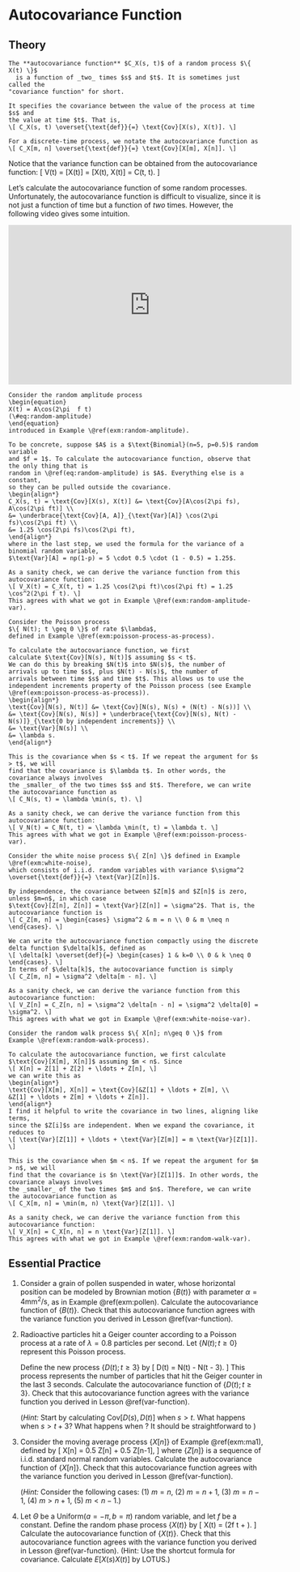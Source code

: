 # Autocovariance Function {#cov-function}

## Theory {-}

```definition
The **autocovariance function** $C_X(s, t)$ of a random process $\{ X(t) \}$ 
  is a function of _two_ times $s$ and $t$. It is sometimes just called the 
"covariance function" for short.

It specifies the covariance between the value of the process at time $s$ and 
the value at time $t$. That is,
\[ C_X(s, t) \overset{\text{def}}{=} \text{Cov}[X(s), X(t)]. \]

For a discrete-time process, we notate the autocovariance function as 
\[ C_X[m, n] \overset{\text{def}}{=} \text{Cov}[X[m], X[n]]. \]
```

Notice that the variance function can be obtained from the autocovariance function: 
\[ V(t) = \text{Var}[X(t)] = \text{Cov}[X(t), X(t)] = C(t, t). \]

Let's calculate the autocovariance function of some random processes. Unfortunately, 
the autocovariance function is difficult to visualize, since it is not just a function 
of time but a function of _two_ times. However, the following video gives some intuition.

<iframe width="560" height="315" src="https://www.youtube.com/embed/ogBcGFUV4wk" frameborder="0" allow="accelerometer; autoplay; encrypted-media; gyroscope; picture-in-picture" allowfullscreen></iframe>

```example
Consider the random amplitude process 
\begin{equation}
X(t) = A\cos(2\pi  f t)
(\#eq:random-amplitude)
\end{equation}
introduced in Example \@ref(exm:random-amplitude). 

To be concrete, suppose $A$ is a $\text{Binomial}(n=5, p=0.5)$ random variable 
and $f = 1$. To calculate the autocovariance function, observe that the only thing that is 
random in \@ref(eq:random-amplitude) is $A$. Everything else is a constant, 
so they can be pulled outside the covariance. 
\begin{align*}
C_X(s, t) = \text{Cov}[X(s), X(t)] &= \text{Cov}[A\cos(2\pi fs), A\cos(2\pi ft)] \\
&= \underbrace{\text{Cov}[A, A]}_{\text{Var}[A]} \cos(2\pi fs)\cos(2\pi ft) \\
&= 1.25 \cos(2\pi fs)\cos(2\pi ft),
\end{align*}
where in the last step, we used the formula for the variance of a binomial random variable, 
$\text{Var}[A] = np(1-p) = 5 \cdot 0.5 \cdot (1 - 0.5) = 1.25$.

As a sanity check, we can derive the variance function from this autocovariance function:
\[ V_X(t) = C_X(t, t) = 1.25 \cos(2\pi ft)\cos(2\pi ft) = 1.25 \cos^2(2\pi f t). \]
This agrees with what we got in Example \@ref(exm:random-amplitude-var).
```

```example
Consider the Poisson process 
$\{ N(t); t \geq 0 \}$ of rate $\lambda$, 
defined in Example \@ref(exm:poisson-process-as-process).

To calculate the autocovariance function, we first 
calculate $\text{Cov}[N(s), N(t)]$ assuming $s < t$. 
We can do this by breaking $N(t)$ into $N(s)$, the number of 
arrivals up to time $s$, plus $N(t) - N(s)$, the number of 
arrivals between time $s$ and time $t$. This allows us to use the 
independent increments property of the Poisson process (see Example \@ref(exm:poisson-process-as-process)).
\begin{align*}
\text{Cov}[N(s), N(t)] &= \text{Cov}[N(s), N(s) + (N(t) - N(s))] \\
&= \text{Cov}[N(s), N(s)] + \underbrace{\text{Cov}[N(s), N(t) - N(s)]}_{\text{0 by independent increments}} \\
&= \text{Var}[N(s)] \\
&= \lambda s.
\end{align*}

This is the covariance when $s < t$. If we repeat the argument for $s > t$, we will 
find that the covariance is $\lambda t$. In other words, the covariance always involves
the _smaller_ of the two times $s$ and $t$. Therefore, we can write the autocovariance function as
\[ C_N(s, t) = \lambda \min(s, t). \]

As a sanity check, we can derive the variance function from this autocovariance function:
\[ V_N(t) = C_N(t, t) = \lambda \min(t, t) = \lambda t. \]
This agrees with what we got in Example \@ref(exm:poisson-process-var).
```

```example
Consider the white noise process $\{ Z[n] \}$ defined in Example \@ref(exm:white-noise), 
which consists of i.i.d. random variables with variance $\sigma^2 \overset{\text{def}}{=} \text{Var}[Z[n]]$. 

By independence, the covariance between $Z[m]$ and $Z[n]$ is zero, unless $m=n$, in which case 
$\text{Cov}[Z[n], Z[n]] = \text{Var}[Z[n]] = \sigma^2$. That is, the autocovariance function is 
\[ C_Z[m, n] = \begin{cases} \sigma^2 & m = n \\ 0 & m \neq n \end{cases}. \]

We can write the autocovariance function compactly using the discrete delta function $\delta[k]$, defined as 
\[ \delta[k] \overset{def}{=} \begin{cases} 1 & k=0 \\ 0 & k \neq 0 \end{cases}. \]
In terms of $\delta[k]$, the autocovariance function is simply 
\[ C_Z[m, n] = \sigma^2 \delta[m - n]. \]

As a sanity check, we can derive the variance function from this autocovariance function:
\[ V_Z[n] = C_Z[n, n] = \sigma^2 \delta[n - n] = \sigma^2 \delta[0] = \sigma^2. \]
This agrees with what we got in Example \@ref(exm:white-noise-var).
```

```example
Consider the random walk process $\{ X[n]; n\geq 0 \}$ from 
Example \@ref(exm:random-walk-process). 

To calculate the autocovariance function, we first calculate 
$\text{Cov}[X[m], X[n]]$ assuming $m < n$. Since 
\[ X[n] = Z[1] + Z[2] + \ldots + Z[n], \]
we can write this as 
\begin{align*}
\text{Cov}[X[m], X[n]] = \text{Cov}[&Z[1] + \ldots + Z[m], \\
&Z[1] + \ldots + Z[m] + \ldots + Z[n]].
\end{align*}
I find it helpful to write the covariance in two lines, aligning like terms, 
since the $Z[i]$s are independent. When we expand the covariance, it reduces to 
\[ \text{Var}[Z[1]] + \ldots + \text{Var}[Z[m]] = m \text{Var}[Z[1]].  \]

This is the covariance when $m < n$. If we repeat the argument for $m > n$, we will 
find that the covariance is $n \text{Var}[Z[1]]$. In other words, the covariance always involves
the _smaller_ of the two times $m$ and $n$. Therefore, we can write the autocovariance function as
\[ C_X[m, n] = \min(m, n) \text{Var}[Z[1]]. \]

As a sanity check, we can derive the variance function from this autocovariance function:
\[ V_X[n] = C_X[n, n] = n \text{Var}[Z[1]]. \]
This agrees with what we got in Example \@ref(exm:random-walk-var).
```

## Essential Practice {-}

1. Consider a grain of pollen suspended in water, whose horizontal position can be modeled by 
Brownian motion $\{B(t)\}$ with parameter $\alpha=4 \text{mm}^2/\text{s}$, as in Example \@ref(exm:pollen).
Calculate the autocovariance function of $\{ B(t) \}$. Check that this autocovariance function agrees with the 
variance function you derived in Lesson \@ref(var-function).

2. Radioactive particles hit a Geiger counter according to a Poisson process 
at a rate of $\lambda=0.8$ particles per second. Let $\{ N(t); t \geq 0 \}$ represent this Poisson process.

    Define the new process $\{ D(t); t \geq 3 \}$ by 
    \[ D(t) = N(t) - N(t - 3). \]
    This process represents the number of particles that hit the Geiger counter in the last 3 seconds. 
    Calculate the autocovariance function of $\{ D(t); t \geq 3 \}$. Check that this autocovariance function 
    agrees with the variance function you derived in Lesson \@ref(var-function).
    
    (_Hint:_ Start by calculating $\text{Cov}[D(s), D(t)]$ when $s > t$. What happens when $s > t + 3$? 
    What happens when ? It should be straightforward to )
 
3. Consider the moving average process $\{ X[n] \}$ of Example \@ref(exm:ma1), defined by 
\[ X[n] = 0.5 Z[n] + 0.5 Z[n-1], \]
where $\{ Z[n] \}$ is a sequence of i.i.d. standard normal random variables. 
Calculate the autocovariance function of $\{ X[n] \}$. Check that this autocovariance function agrees with the 
variance function you derived in Lesson \@ref(var-function).

    (_Hint:_ Consider the following cases: (1) $m = n$, (2) $m = n+1$, (3) $m = n-1$, (4) $m > n+1$, (5) $m < n-1$.)
    
4. Let $\Theta$ be a $\text{Uniform}(a=-\pi, b=\pi)$ random variable, and let $f$ be a constant. 
Define the random phase process $\{ X(t) \}$ by
\[ X(t) = \cos(2\pi f t + \Theta). \]
Calculate the autocovariance function of $\{ X(t) \}$. Check that this autocovariance function agrees with the 
variance function you derived in Lesson \@ref(var-function). (Hint: Use the shortcut formula for covariance. Calculate 
$E[X(s) X(t)]$ by LOTUS.)
